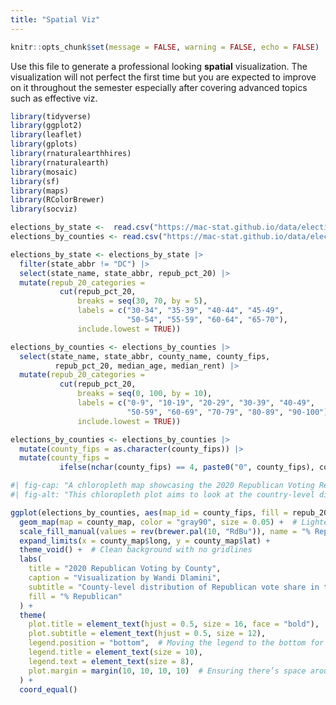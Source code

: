```yaml
---
title: "Spatial Viz"
---
```

```r
knitr::opts_chunk$set(message = FALSE, warning = FALSE, echo = FALSE)
```
Use this file to generate a professional looking **spatial** visualization.  The visualization will not perfect the first time but you are expected to improve on it throughout the semester especially after covering advanced topics such as effective viz.

```r
library(tidyverse)
library(ggplot2)
library(leaflet)
library(gplots)
library(rnaturalearthhires)
library(rnaturalearth)
library(mosaic)
library(sf)
library(maps)
library(RColorBrewer)
library(socviz)
```

```r
elections_by_state <-  read.csv("https://mac-stat.github.io/data/election_2020_by_state.csv")
elections_by_counties <- read.csv("https://mac-stat.github.io/data/election_2020_county.csv")
```

```r
elections_by_state <- elections_by_state |> 
  filter(state_abbr != "DC") |> 
  select(state_name, state_abbr, repub_pct_20) |> 
  mutate(repub_20_categories = 
           cut(repub_pct_20, 
               breaks = seq(30, 70, by = 5), 
               labels = c("30-34", "35-39", "40-44", "45-49",
                          "50-54", "55-59", "60-64", "65-70"), 
               include.lowest = TRUE))

elections_by_counties <- elections_by_counties |> 
  select(state_name, state_abbr, county_name, county_fips,
          repub_pct_20, median_age, median_rent) |> 
  mutate(repub_20_categories = 
           cut(repub_pct_20, 
               breaks = seq(0, 100, by = 10),
               labels = c("0-9", "10-19", "20-29", "30-39", "40-49",
                          "50-59", "60-69", "70-79", "80-89", "90-100"),
               include.lowest = TRUE))
```

```r
elections_by_counties <- elections_by_counties |> 
  mutate(county_fips = as.character(county_fips)) |> 
  mutate(county_fips = 
           ifelse(nchar(county_fips) == 4, paste0("0", county_fips), county_fips))
```

```r
#| fig-cap: "A chloropleth map showcasing the 2020 Republican Voting Results by County"
#| fig-alt: "This chloropleth plot aims to look at the country-level distribution of republican votes in the 2020 U.S. Presidential Election. There is a larger density of republican votes in the more central and southern areas of the U.S. "

ggplot(elections_by_counties, aes(map_id = county_fips, fill = repub_20_categories)) +
  geom_map(map = county_map, color = "gray90", size = 0.05) +  # Lighter boundary lines
  scale_fill_manual(values = rev(brewer.pal(10, "RdBu")), name = "% Republican") +
  expand_limits(x = county_map$long, y = county_map$lat) +
  theme_void() +  # Clean background with no gridlines
  labs(
    title = "2020 Republican Voting by County",
    caption = "Visualization by Wandi Dlamini",
    subtitle = "County-level distribution of Republican vote share in the 2020 U.S. Presidential Election",
    fill = "% Republican"
  ) +
  theme(
    plot.title = element_text(hjust = 0.5, size = 16, face = "bold"),
    plot.subtitle = element_text(hjust = 0.5, size = 12),
    legend.position = "bottom",  # Moving the legend to the bottom for space
    legend.title = element_text(size = 10),
    legend.text = element_text(size = 8),
    plot.margin = margin(10, 10, 10, 10)  # Ensuring there’s space around the map
  ) +
  coord_equal() 
```


